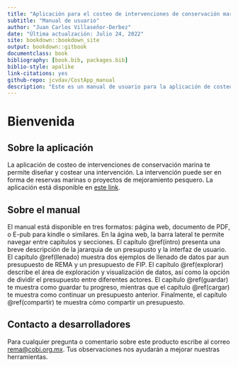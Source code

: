 ```yaml
--- 
title: "Aplicación para el costeo de intervenciones de conservación marina"
subtitle: "Manual de usuario"
author: "Juan Carlos Villaseñor-Derbez"
date: "Última actualzación: Julio 24, 2022"
site: bookdown::bookdown_site
output: bookdown::gitbook
documentclass: book
bibliography: [book.bib, packages.bib]
biblio-style: apalike
link-citations: yes
github-repo: jcvdav/CostApp_manual
description: "Este es un manual de usuario para la aplicación de costeo de intervenciones de conservación marina."
---
```


# Bienvenida

## Sobre la aplicación

La aplicación de costeo de intervenciones de conservación marina te permite diseñar y costear una intervención. La intervención puede ser en forma de reservas marinas o proyectos de mejoramiento pesquero. La aplicación está disponible en [este link](https://innovacionazul.shinyapps.io/AppCosteo/).

## Sobre el manual

El manual está disponible en tres formatos: página web, documento de PDF, o E-pub para kindle o similares. En la ágina web, la barra lateral te permite navegar entre capítulos y secciones. El capítulo \@ref(intro) presenta una breve descripción de la jararquia de un presupusto y la interfaz de usuario. El capítulo \@ref(llenado) muestra dos ejemplos de llenado de datos par aun presupuesto de REMA y un presupuesto de FIP. El capítulo \@ref(explorar) describe el área de exploración y visualización de datos, así como la opción de dividir el presupuesto entre diferentes actores. El capítulo \@ref(guardar) te muestra como guardar tu progreso, mientras que el capítulo \@ref(cargar) te muestra como continuar un presupuesto anterior. Finalmente, el capítulo \@ref(compartir) te muestra cómo compartir un presupuesto.

## Contacto a desarrolladores

Para cualquier pregunta o comentario sobre este producto escribe al correo [rema@cobi.org.mx](mailto:rema@cobi.org.mx). Tus observaciones nos ayudarán a mejorar nuestras herramientas.
